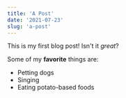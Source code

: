 ```yaml
---
title: 'A Post'
date: '2021-07-23'
slug: 'a-post'
---
```


This is my first blog post! Isn't it _great_?

Some of my **favorite** things are:

- Petting dogs
- Singing
- Eating potato-based foods
